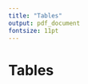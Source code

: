 ```yaml
---
title: "Tables"
output: pdf_document
fontsize: 11pt
---
```



<!-- ```{r setup, include=FALSE} -->
<!-- knitr::opts_chunk$set(echo = F, message = F, warning = F, cache = F) -->
<!-- knitr::opts_knit$set(root.dir = rprojroot::find_rstudio_root_file()) -->
<!-- library(tidyverse) -->
<!-- library(kableExtra) -->
<!-- library(bookdown) -->
<!-- library(modelsummary) -->
<!-- library(fixest) -->
<!-- library(grid) -->
<!-- library(gridExtra) -->
<!-- library(patchwork) -->
<!-- options(modelsummary_model_labels="model") -->
<!-- ``` -->

\FloatBarrier
# Tables

```{=latex}
\input{tables/summary_stats.tex}
```

```{=latex}
\input{tables/main_results.tex}
```


```{=latex}
\begin{sidewaystable}
\input{tables/mechanism_table.tex}
\end{sidewaystable}
```


```{=latex}
\begin{sidewaystable}
\input{tables/arrest_prob.tex}
\end{sidewaystable}
```

```{=latex}
\input{tables/victim_table.tex}
```


